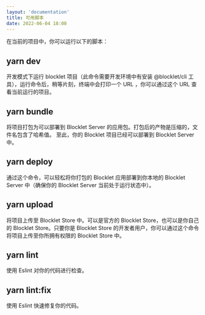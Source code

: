 ```yaml
---
layout: 'documentation'
title: 可用脚本
date: 2022-06-04 18:00
---
```


在当前的项目中，你可以运行以下的脚本：

## yarn dev

开发模式下运行 blocklet 项目（此命令需要开发环境中有安装 @blocklet/cli 工具），运行命令后，稍等片刻，终端中会打印一个 URL ，你可以通过这个 URL 查看当前运行的项目。

## yarn bundle

将项目打包为可以部署到 Blocklet Server 的应用包。打包后的产物是压缩的，文件名包含了哈希值。
至此，你的 Blocklet 项目已经可以部署到 Blocklet Server 中。

## yarn deploy

通过这个命令，可以轻松将你打包的 Blocklet 应用部署到你本地的 Blocklet Server 中（确保你的 Blocklet Server 当前处于运行状态中）。

## yarn upload

将项目上传至 Blocklet Store 中。可以是官方的 Blocklet Store，也可以是你自己的 Blocklet Store。只要你是 Blocklet Store 的开发者用户，你可以通过这个命令将项目上传至你所拥有权限的 Blocklet Store 中。

## yarn lint

使用 Eslint 对你的代码进行检查。

## yarn lint\:fix

使用 Eslint 快速修复你的代码。
